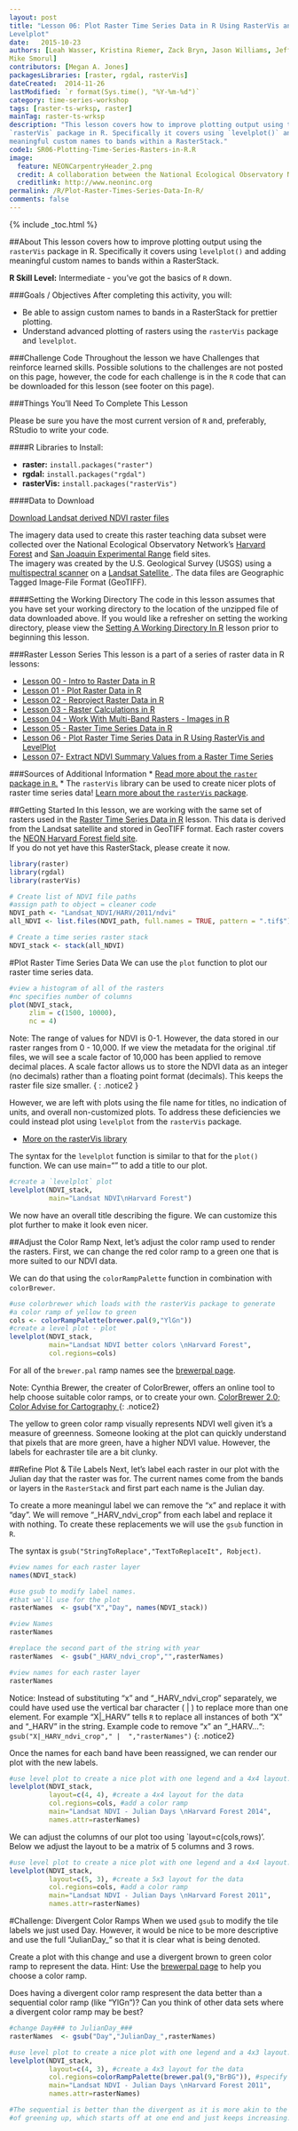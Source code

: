 ```yaml
---
layout: post
title: "Lesson 06: Plot Raster Time Series Data in R Using RasterVis and
Levelplot"
date:   2015-10-23
authors: [Leah Wasser, Kristina Riemer, Zack Bryn, Jason Williams, Jeff Hollister, 
Mike Smorul]
contributors: [Megan A. Jones]
packagesLibraries: [raster, rgdal, rasterVis]
dateCreated:  2014-11-26
lastModified: `r format(Sys.time(), "%Y-%m-%d")`
category: time-series-workshop
tags: [raster-ts-wrksp, raster]
mainTag: raster-ts-wrksp
description: "This lesson covers how to improve plotting output using the
`rasterVis` package in R. Specifically it covers using `levelplot()` and adding
meaningful custom names to bands within a RasterStack."
code1: SR06-Plotting-Time-Series-Rasters-in-R.R
image:
  feature: NEONCarpentryHeader_2.png
  credit: A collaboration between the National Ecological Observatory Network (NEON) and Data Carpentry
  creditlink: http://www.neoninc.org
permalink: /R/Plot-Raster-Times-Series-Data-In-R/
comments: false
---
```


{% include _toc.html %}

##About
This lesson covers how to improve plotting output using the
`rasterVis` package in R. Specifically it covers using `levelplot()` and adding
meaningful custom names to bands within a RasterStack. 

**R Skill Level:** Intermediate - you've got the basics of `R` down.

<div id="objectives" markdown="1">

###Goals / Objectives
After completing this activity, you will:

* Be able to assign custom names to bands in a RasterStack for prettier plotting.
* Understand advanced plotting of rasters using the `rasterVis` package and
`levelplot`.

###Challenge Code
Throughout the lesson we have Challenges that reinforce learned skills. Possible
solutions to the challenges are not posted on this page, however, the code for 
each challenge is in the `R` code that can be downloaded for this lesson (see 
footer on this page).

###Things You'll Need To Complete This Lesson

Please be sure you have the most current version of `R` and, preferably,
RStudio to write your code.

####R Libraries to Install:

* **raster:** `install.packages("raster")`
* **rgdal:** `install.packages("rgdal")`
* **rasterVis:** `install.packages("rasterVis")`

####Data to Download

<a href=" https://ndownloader.figshare.com/files/3579867" class="btn btn-success"> Download Landsat derived NDVI raster files</a> 

The imagery data used to create this raster teaching data subset were collected
over the National Ecological Observatory Network's
<a href="http://www.neoninc.org/science-design/field-sites/harvard-forest" target="_blank" >Harvard Forest</a>
and 
<a href="http://www.neoninc.org/science-design/field-sites/san-joaquin-experimental-range" target="_blank" >San Joaquin Experimental Range</a>
field sites.  
The imagery was created by the U.S. Geological Survey (USGS) using a 
<a href="http://eros.usgs.gov/#/Find_Data/Products_and_Data_Available/MSS" target="_blank" >  multispectral scanner</a>
on a <a href="http://landsat.usgs.gov" target="_blank" > Landsat Satellite </a>.
The data files are Geographic Tagged Image-File Format (GeoTIFF). 



####Setting the Working Directory
The code in this lesson assumes that you have set your working directory to the
location of the unzipped file of data downloaded above.  If you would like a
refresher on setting the working directory, please view the [Setting A Working Directory In R]({{site.baseurl}}/R/Set-Working-Directory "R Working Directory Lesson") 
lesson prior to beginning this lesson.

###Raster Lesson Series 
This lesson is a part of a series of raster data in R lessons:

* [Lesson 00 - Intro to Raster Data in R]({{ site.baseurl}}/R/Introduction-to-Raster-Data-In-R/)
* [Lesson 01 - Plot Raster Data in R]({{ site.baseurl}}/R/Plot-Rasters-In-R/)
* [Lesson 02 - Reproject Raster Data in R]({{ site.baseurl}}/R/Reproject-Raster-In-R/)
* [Lesson 03 - Raster Calculations in R]({{ site.baseurl}}/R/Raster-Calculations-In-R/)
* [Lesson 04 - Work With Multi-Band Rasters - Images in R]({{ site.baseurl}}/R/Multi-Band-Rasters-In-R/)
* [Lesson 05 - Raster Time Series Data in R]({{ site.baseurl}}/R/Raster-Times-Series-Data-In-R/)
* [Lesson 06 - Plot Raster Time Series Data in R Using RasterVis and LevelPlot]({{ site.baseurl}}/R/Plot-Raster-Times-Series-Data-In-R/)
* [Lesson 07- Extract NDVI Summary Values from a Raster Time Series]({{ site.baseurl}}/R/Extract-NDVI-From-Rasters-In-R/)

###Sources of Additional Information
* <a href="http://cran.r-project.org/web/packages/raster/raster.pdf" target="_blank"> Read more about the `raster` package in `R`.</a>
* The `rasterVis` library can be used to create nicer plots of raster time
series data! <a href="https://cran.r-project.org/web/packages/rasterVis/rasterVis.pdf"
target="_blank">Learn more about the `rasterVis` package</a>.

</div>

##Getting Started 
In this lesson, we are working with the same set of rasters used in the
[Raster Time Series Data in R ]({{ site.baseurl}} /R/Raster-Times-Series-Data-In-R/) 
lesson. This data is derived from the Landsat satellite and stored in GeoTIFF
format. Each raster covers the <a href="http://www.neoninc.org/science-design/field-sites/harvard-forest" target="_blank">NEON Harvard Forest field site</a>.  
If you do not yet have this RasterStack, please create it now. 

```r

library(raster)
library(rgdal)
library(rasterVis)

# Create list of NDVI file paths
#assign path to object = cleaner code
NDVI_path <- "Landsat_NDVI/HARV/2011/ndvi"  
all_NDVI <- list.files(NDVI_path, full.names = TRUE, pattern = ".tif$")

# Create a time series raster stack
NDVI_stack <- stack(all_NDVI)
```

#Plot Raster Time Series Data
We can use the `plot` function to plot our raster time series data.

```r
#view a histogram of all of the rasters
#nc specifies number of columns
plot(NDVI_stack, 
     zlim = c(1500, 10000), 
     nc = 4)

``` 

Note: The range of values for NDVI is 0-1. However, the data stored in our
raster ranges from 0 - 10,000. If we view the metadata for the original .tif
files, we will see a scale factor of 10,000 has been applied to remove decimal
places. A scale factor allows us to store the NDVI data as an integer (no
decimals) rather than a floating point format (decimals). This keeps the raster
file size smaller. 
{ : .notice2 }

However, we are left with plots using the file name for titles, no indication
of units, and overall non-customized plots.  To address these deficiencies we
could instead plot using `levelplot` from the `rasterVis` package. 

* <a href="http://oscarperpinan.github.io/rastervis/" target="_blank">More on the rasterVis library</a>

The syntax for the `levelplot` function is similar to that for the `plot()`
function.  We can use main="" to add a title to our plot.

```r
#create a `levelplot` plot
levelplot(NDVI_stack,
          main="Landsat NDVI\nHarvard Forest")

```

We now have an overall title describing the figure.  We can customize
this plot further to make it look even nicer.  

##Adjust the Color Ramp
Next, let's adjust the color ramp used to render the rasters. First, we
can change the red color ramp to a green one that is more suited to our NDVI
data.

We can do that using the `colorRampPalette` function in combination with 
`colorBrewer`. 

``` r
#use colorbrewer which loads with the rasterVis package to generate
#a color ramp of yellow to green
cols <- colorRampPalette(brewer.pal(9,"YlGn"))
#create a level plot - plot
levelplot(NDVI_stack,
          main="Landsat NDVI better colors \nHarvard Forest",
          col.regions=cols)


```

For all of the `brewer.pal` ramp names see the <a href="http://www.datavis.ca/sasmac/brewerpal.html" target="_blank"> brewerpal page</a>.

Note: Cynthia Brewer, the creater of ColorBrewer, offers an online tool to help
choose suitable color ramps, or to create your own. 
<a href="http://colorbrewer2.org/" target="_blank">ColorBrewer 2.0; Color Advise for Cartography </a>  {: .notice2}

The yellow to green color ramp visually represents NDVI well given it's a
measure of greenness. Someone looking at the plot can quickly understand that
pixels that are more green, have a higher NDVI value. However, the labels for
eachraster tile are a bit clunky. 

##Refine Plot & Tile Labels
Next, let's label each raster in our plot with the Julian day that the raster was for. The current names come from the bands or layers in the
`RasterStack` and first part each name is the Julian day. 

To create a more meaningul label we can remove the "x" and replace it with
"day".
We will remove "_HARV_ndvi_crop" from each label and replace it with nothing. To
create these replacements we will use the `gsub` function in `R`.  

The syntax is `gsub("StringToReplace","TextToReplaceIt", Robject)`. 

```r

#view names for each raster layer
names(NDVI_stack)

#use gsub to modify label names.
#that we'll use for the plot 
rasterNames  <- gsub("X","Day", names(NDVI_stack))

#view Names
rasterNames

#replace the second part of the string with year
rasterNames  <- gsub("_HARV_ndvi_crop","",rasterNames)

#view names for each raster layer
rasterNames
```

Notice: Instead of substituting "x" and "_HARV_ndvi_crop" separately, we could
have used use the vertical bar character ( | ) to replace more than one element.
For example "X|_HARV" tells `R` to replace all instances of both "X" and "_HARV"
in the string.  Example code to remove "x" an "_HARV...":
`gsub("X|_HARV_ndvi_crop"," |  ","rasterNames")`  {: .notice2}

Once the names for each band have been reassigned, we can render our plot with
the new labels. 

```r

#use level plot to create a nice plot with one legend and a 4x4 layout.
levelplot(NDVI_stack,
          layout=c(4, 4), #create a 4x4 layout for the data
          col.regions=cols, #add a color ramp
          main="Landsat NDVI - Julian Days \nHarvard Forest 2014",
          names.attr=rasterNames)

```

We can adjust the columns of our plot too using `layout=c(cols,rows)'. Below
we adjust the layout to be a matrix of 5 columns and 3 rows.

```r
#use level plot to create a nice plot with one legend and a 4x4 layout.
levelplot(NDVI_stack,
          layout=c(5, 3), #create a 5x3 layout for the data
          col.regions=cols, #add a color ramp
          main="Landsat NDVI - Julian Days \nHarvard Forest 2011",
          names.attr=rasterNames)
```

#Challenge: Divergent Color Ramps 
When we used `gsub` to modify the tile labels we just used Day.  However, it
would be nice to be more descriptive and use the full "JulianDay_" so that it is
clear what is being denoted.  

Create a plot with this change and use a divergent brown to green color ramp to
represent the data.  Hint: Use the <a href="http://www.datavis.ca/sasmac/brewerpal.html" target="_blank"> brewerpal page</a> to help you choose a color ramp. 

Does having a divergent color ramp respresent the data
better than a sequential color ramp (like "YlGn")?  Can you think of other data
sets where a divergent color ramp may be best? 

```r
#change Day### to JulianDay_###
rasterNames  <- gsub("Day","JulianDay_",rasterNames)

#use level plot to create a nice plot with one legend and a 4x3 layout.
levelplot(NDVI_stack,
          layout=c(4, 3), #create a 4x3 layout for the data
          col.regions=colorRampPalette(brewer.pal(9,"BrBG")), #specify color 
          main="Landsat NDVI - Julian Days \nHarvard Forest 2011",
          names.attr=rasterNames)

#The sequential is better than the divergent as it is more akin to the process
#of greening up, which starts off at one end and just keeps increasing. 

```
